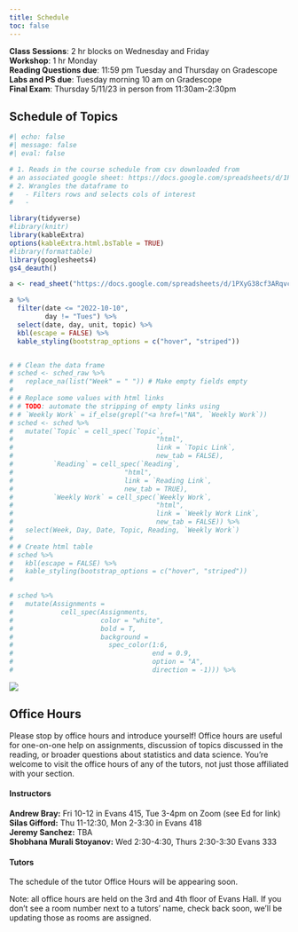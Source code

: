 ```yaml
---
title: Schedule
toc: false
---
```


**Class Sessions**: 2 hr blocks on Wednesday and Friday\
**Workshop**: 1 hr Monday\
**Reading Questions due**: 11:59 pm Tuesday and Thursday on Gradescope\
**Labs and PS due**: Tuesday morning 10 am on Gradescope\
**Final Exam**: Thursday 5/11/23 in person from 11:30am-2:30pm

:::{.panel-tabset}

## Schedule of Topics

```r
#| echo: false
#| message: false
#| eval: false

# 1. Reads in the course schedule from csv downloaded from 
# an associated google sheet: https://docs.google.com/spreadsheets/d/1PWuMkcQX2PUd84zDUmBe2tRI2Lfsam1-435JQ1A2GAE/edit#gid=0
# 2. Wrangles the dataframe to 
#   - Filters rows and selects cols of interest
#   - 

library(tidyverse)
#library(knitr)
library(kableExtra)
options(kableExtra.html.bsTable = TRUE)
#library(formattable)
library(googlesheets4)
gs4_deauth()

a <- read_sheet("https://docs.google.com/spreadsheets/d/1PXyG38cf3ARqvcEgZRhRIIWDRPCmDIvk6jPQnB1Nvaw/edit#gid=1914576809")

a %>%
  filter(date <= "2022-10-10",
         day != "Tues") %>%
  select(date, day, unit, topic) %>%
  kbl(escape = FALSE) %>%
  kable_styling(bootstrap_options = c("hover", "striped"))


# # Clean the data frame
# sched <- sched_raw %>%
#   replace_na(list("Week" = " ")) # Make empty fields empty
# 
# # Replace some values with html links
# # TODO: automate the stripping of empty links using
# # `Weekly Work` = if_else(grepl("<a href=\"NA", `Weekly Work`))
# sched <- sched %>%
#   mutate(`Topic` = cell_spec(`Topic`,
#                                    "html",
#                                    link = `Topic Link`,
#                                    new_tab = FALSE),
#          `Reading` = cell_spec(`Reading`,
#                            "html",
#                            link = `Reading Link`,
#                            new_tab = TRUE),
#          `Weekly Work` = cell_spec(`Weekly Work`,
#                                    "html",
#                                    link = `Weekly Work Link`,
#                                    new_tab = FALSE)) %>%
#   select(Week, Day, Date, Topic, Reading, `Weekly Work`)
# 
# # Create html table
# sched %>%
#   kbl(escape = FALSE) %>%
#   kable_styling(bootstrap_options = c("hover", "striped"))
# 

# sched %>%
#   mutate(Assignments = 
#            cell_spec(Assignments, 
#                      color = "white", 
#                      bold = T,
#                      background = 
#                        spec_color(1:6,
#                                   end = 0.9,
#                                   option = "A",
#                                   direction = -1))) %>%

```

![](assets/schedule-sketch.png)

## Office Hours

Please stop by office hours and introduce yourself! Office hours are useful for one-on-one help on assignments, discussion of topics discussed in the reading, or broader questions about statistics and data science. You're welcome to visit the office hours of any of the tutors, not just those affiliated with your section.

#### Instructors

**Andrew Bray:** Fri 10-12 in Evans 415, Tue 3-4pm on Zoom (see Ed for link) \
**Silas Gifford:** Thu 11-12:30, Mon 2-3:30 in Evans 418 \
**Jeremy Sanchez:** TBA \
**Shobhana Murali Stoyanov:** Wed 2:30-4:30, Thurs 2:30-3:30 Evans 333

#### Tutors

The schedule of the tutor Office Hours will be appearing soon.

Note: all office hours are held on the 3rd and 4th floor of Evans Hall. If you don't see a room number next to a tutors' name, check back soon, we'll be updating those as rooms are assigned.

<center>

</center>

:::